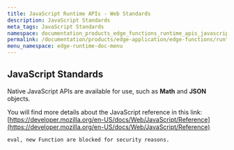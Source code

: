 ```yaml
---
title: JavaScript Runtime APIs - Web Standards
description: JavaScript Standards
meta_tags: JavaScript Standards
namespace: documentation_products_edge_functions_runtime_apis_javascript_webstandards
permalink: /documentation/products/edge-application/edge-functions/runtime-apis/javascript/web-standards/
menu_namespace: edge-runtime-doc-menu
---
```


## JavaScript Standards

Native JavaScript APIs are available for use, such as **Math** and **JSON** objects.

You will find more details about the JavaScript reference in this link: [https://developer.mozilla.org/en-US/docs/Web/JavaScript/Reference](https://developer.mozilla.org/en-US/docs/Web/JavaScript/Reference)

    eval, new Function are blocked for security reasons.
